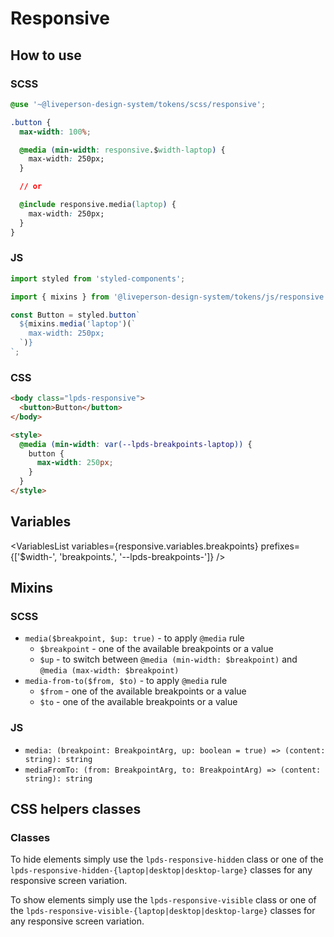 


<Meta title="Tokens/Responsive" />

# Responsive

## How to use

### SCSS

```css
@use '~@liveperson-design-system/tokens/scss/responsive';

.button {
  max-width: 100%;

  @media (min-width: responsive.$width-laptop) {
    max-width: 250px;
  }

  // or

  @include responsive.media(laptop) {
    max-width: 250px;
  }
}
```

### JS

```js
import styled from 'styled-components';

import { mixins } from '@liveperson-design-system/tokens/js/responsive';

const Button = styled.button`
  ${mixins.media('laptop')(`
    max-width: 250px;
  `)}
`;
```

### CSS

```html
<body class="lpds-responsive">
  <button>Button</button>
</body>

<style>
  @media (min-width: var(--lpds-breakpoints-laptop)) {
    button {
      max-width: 250px;
    }
  }
</style>
```

## Variables

<VariablesList
  variables={responsive.variables.breakpoints}
  prefixes={['$width-', 'breakpoints.', '--lpds-breakpoints-']}
/>

## Mixins

### SCSS

- `media($breakpoint, $up: true)` - to apply `@media` rule
  - `$breakpoint` - one of the available breakpoints or a value
  - `$up` - to switch between `@media (min-width: $breakpoint)` and `@media (max-width: $breakpoint)`
- `media-from-to($from, $to)` - to apply `@media` rule
  - `$from` - one of the available breakpoints or a value
  - `$to` - one of the available breakpoints or a value

### JS

- `media: (breakpoint: BreakpointArg, up: boolean = true) => (content: string): string`
- `mediaFromTo: (from: BreakpointArg, to: BreakpointArg) => (content: string): string`

## CSS helpers classes

### Classes

To hide elements simply use the `lpds-responsive-hidden` class
or one of the `lpds-responsive-hidden-{laptop|desktop|desktop-large}` classes for any responsive screen variation.

To show elements simply use the `lpds-responsive-visible` class
or one of the `lpds-responsive-visible-{laptop|desktop|desktop-large}` classes for any responsive screen variation.

